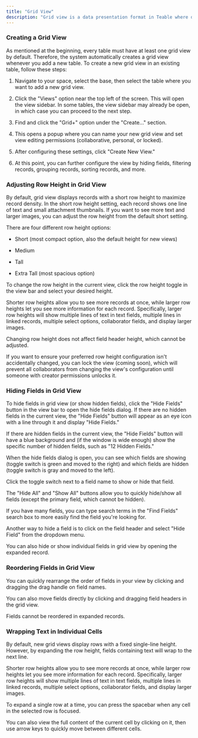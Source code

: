 ```yaml
---
title: "Grid View"
description: "Grid view is a data presentation format in Teable where data is displayed in a spreadsheet-like layout, with each record occupying a row and each field occupying a column. Grid view can be used for viewing, editing, and analyzing data."
---
```


### Creating a Grid View

As mentioned at the beginning, every table must have at least one grid view by default. Therefore, the system automatically creates a grid view whenever you add a new table. To create a new grid view in an existing table, follow these steps:

1. Navigate to your space, select the base, then select the table where you want to add a new grid view.

2. Click the "Views" option near the top left of the screen. This will open the view sidebar. In some tables, the view sidebar may already be open, in which case you can proceed to the next step.

3. Find and click the "Grid+" option under the "Create..." section.

4. This opens a popup where you can name your new grid view and set view editing permissions (collaborative, personal, or locked).

5. After configuring these settings, click "Create New View."

6. At this point, you can further configure the view by hiding fields, filtering records, grouping records, sorting records, and more.

### Adjusting Row Height in Grid View

By default, grid view displays records with a short row height to maximize record density. In the short row height setting, each record shows one line of text and small attachment thumbnails. If you want to see more text and larger images, you can adjust the row height from the default short setting.

There are four different row height options:

* Short (most compact option, also the default height for new views)

* Medium

* Tall

* Extra Tall (most spacious option)

To change the row height in the current view, click the row height toggle in the view bar and select your desired height.

Shorter row heights allow you to see more records at once, while larger row heights let you see more information for each record. Specifically, larger row heights will show multiple lines of text in text fields, multiple lines in linked records, multiple select options, collaborator fields, and display larger images.

Changing row height does not affect field header height, which cannot be adjusted.

If you want to ensure your preferred row height configuration isn't accidentally changed, you can lock the view (coming soon), which will prevent all collaborators from changing the view's configuration until someone with creator permissions unlocks it.

### Hiding Fields in Grid View

To hide fields in grid view (or show hidden fields), click the "Hide Fields" button in the view bar to open the hide fields dialog. If there are no hidden fields in the current view, the "Hide Fields" button will appear as an eye icon with a line through it and display "Hide Fields."

If there are hidden fields in the current view, the "Hide Fields" button will have a blue background and (if the window is wide enough) show the specific number of hidden fields, such as "12 Hidden Fields."

When the hide fields dialog is open, you can see which fields are showing (toggle switch is green and moved to the right) and which fields are hidden (toggle switch is gray and moved to the left).

Click the toggle switch next to a field name to show or hide that field.

The "Hide All" and "Show All" buttons allow you to quickly hide/show all fields (except the primary field, which cannot be hidden).

If you have many fields, you can type search terms in the "Find Fields" search box to more easily find the field you're looking for.

Another way to hide a field is to click on the field header and select "Hide Field" from the dropdown menu.

You can also hide or show individual fields in grid view by opening the expanded record.

### Reordering Fields in Grid View

You can quickly rearrange the order of fields in your view by clicking and dragging the drag handle on field names.

You can also move fields directly by clicking and dragging field headers in the grid view.

Fields cannot be reordered in expanded records.

### Wrapping Text in Individual Cells

By default, new grid views display rows with a fixed single-line height. However, by expanding the row height, fields containing text will wrap to the next line.

Shorter row heights allow you to see more records at once, while larger row heights let you see more information for each record. Specifically, larger row heights will show multiple lines of text in text fields, multiple lines in linked records, multiple select options, collaborator fields, and display larger images.

To expand a single row at a time, you can press the spacebar when any cell in the selected row is focused.

You can also view the full content of the current cell by clicking on it, then use arrow keys to quickly move between different cells.

